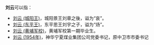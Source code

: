 '''刘云'''可以指：
*[[刘云_(城阳王)|刘云 (城阳王)]]，城阳景王刘章之後，谥为“哀”。
*[[刘云_(东平王)|刘云 (东平王)]]，东平思王刘宇之子，谥为“炀”。
*[[刘云_(黄埔军校)|刘云 (黄埔军校)]]，黄埔军校第一期毕业生。
*[[刘云_(1954年)|刘云 (1954年)]]，神华宁夏煤业集团公司党委书记，原中卫市市委书记
{{消歧义|Y云|cat=二字刘姓人名消歧义}}